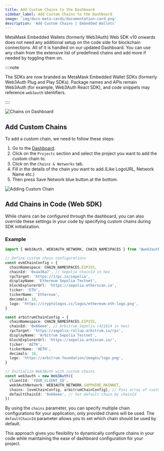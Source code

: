 ```yaml
---
title: Add Custom Chains to the Dashboard
sidebar_label: Add Custom Chains to the Dashboard
image: 'img/docs-meta-cards/documentation-card.png'
description: 'Add Custom Chains | Embedded Wallets'
---
```


MetaMask Embedded Wallets (formerly Web3Auth) Web SDK v10 onwards does not need any additional setup on the code side for blockchain connections. All of it is handled on our updated Dashboard. You can use any chain from the extensive list of predefined chains and add more if needed by toggling them on.

::::note

The SDKs are now branded as MetaMask Embedded Wallet SDKs (formerly Web3Auth Plug and Play SDKs). Package names and APIs remain Web3Auth (for example, Web3Auth React SDK), and code snippets may reference `web3auth` identifiers.

::::

![Chains on Dashboard](https://i.ibb.co/4nCD2GTJ/chains.gif)

## Add Custom Chains

To add a custom chain, we need to follow these steps:

1. Go to the [Dashboard](https://dashboard.web3auth.io).
2. Click on the `Projects` section and select the project you want to add the custom chain to.
3. Click on the `Chains & Networks` tab.
4. Fill in the details of the chain you want to add.(Like LogoURL, Network Name etc.)
5. Then press Save Network blue button at the bottom.

![Adding Custom Chain](/img/connect-blockchain/add-a-chain-dashboard-v2.png)

## Add Chains in Code (Web SDK)

While chains can be configured through the dashboard, you can also override these settings in your code by specifying custom chains during SDK initialization.

### Example

```typescript title="App.tsx"
import { Web3Auth, WEB3AUTH_NETWORK, CHAIN_NAMESPACES } from '@web3auth/modal'

// Define custom chain configurations
const evmChainConfig = {
  chainNamespace: CHAIN_NAMESPACES.EIP155,
  chainId: '0xaa36a7', // Sepolia chainId in hex
  rpcTarget: 'https://1rpc.io/sepolia',
  displayName: 'Ethereum Sepolia Testnet',
  blockExplorerUrl: 'https://sepolia.etherscan.io',
  ticker: 'ETH',
  tickerName: 'Ethereum',
  decimals: 18,
  logo: 'https://cryptologos.cc/logos/ethereum-eth-logo.png',
}

const arbitrumChainConfig = {
  chainNamespace: CHAIN_NAMESPACES.EIP155,
  chainId: '0x66eee', // Arbitrum Sepolia (421614 in hex)
  rpcTarget: 'https://sepolia-rollup.arbitrum.io/rpc',
  displayName: 'Arbitrum Sepolia Testnet',
  blockExplorerUrl: 'https://sepolia.arbiscan.io/',
  ticker: 'AETH',
  tickerName: 'AETH',
  decimals: 18,
  logo: 'https://arbitrum.foundation/images/logo.png',
}

// Initialize Web3Auth with custom chains
const web3auth = new Web3Auth({
  clientId: 'YOUR_CLIENT_ID',
  web3AuthNetwork: WEB3AUTH_NETWORK.SAPPHIRE_MAINNET,
  chains: [evmChainConfig, arbitrumChainConfig], // Pass array of custom chains
  defaultChainId: '0x66eee', // Set default chain by chainId
})
```

By using the `chains` parameter, you can specify multiple chain configurations for your application, only provided chains will be used. The `defaultChainId` parameter allows you to set which chain should be used by default.

This approach gives you flexibility to dynamically configure chains in your code while maintaining the ease of dashboard configuration for your project.
